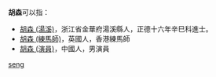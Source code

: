 '''胡森'''可以指：
* [[胡森_(湯溪)|胡森 (湯溪)]]，浙江省金華府湯溪縣人，正德十六年辛巳科進士。
* [[胡森_(練馬師)|胡森 (練馬師)]]，英國人，香港練馬師
* [[胡森_(演員)|胡森 (演員)]]，中國人，男演員

{{disambig}}

[[Category:二字胡姓人名消歧义|seng]]